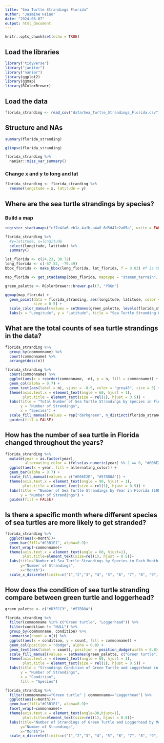 ```yaml
---
title: "Sea Turtle Strandings Florida"
author: "Jasmine Hsiao"
date: "2024-03-07"
output: html_document
---
```


```r
knitr::opts_chunk$set(echo = TRUE)
```

## Load the libraries
```r
library("tidyverse")
library("janitor")
library("naniar")
library(ggplot2)
library(ggmap)
library(RColorBrewer)
```

## Load the data
```r
florida_stranding <- read_csv("data/Sea_Turtle_Strandings_Florida.csv") %>% clean_names()
```

## Structure and NAs
```r
summary(florida_stranding)
```

```r
glimpse(florida_stranding)
```

```r
florida_stranding %>% 
  naniar::miss_var_summary()
```
### Change x and y to long and lat
```r
florida_stranding <- florida_stranding %>% 
  rename(longitude = x, latitude = y)
```

## Where are the sea turtle strandings by species?
### Build a map
```r
register_stadiamaps("cf7e4fa6-eb1a-4afb-a4a8-6d5d47e2a05a", write = FALSE) #API Key
```

```r
florida_stranding %>% 
  #y=latitude, x=longitude
  select(longitude, latitude) %>% 
  summary()
```

```r
lat_florida <- c(24.23, 30.72)
long_florida <- c(-87.52, -79.49)
bbox_florida <- make_bbox(long_florida, lat_florida, f = 0.03) #f is the fraction of the bounding box to add to the range
```

```r
map_florida <- get_stadiamap(bbox_florida, maptype = "stamen_terrain", zoom=7)
```

```r
green_palette <- RColorBrewer::brewer.pal(7, "PRGn")

ggmap(map_florida) + 
  geom_point(data = florida_stranding, aes(longitude, latitude, color = commonname), 
             size = 0.5) +
  scale_color_manual(values = setNames(green_palette, levels(florida_stranding$commonname))) +
  labs(x = "Longitude", y = "Latitude", title = "Sea Turtle Stranding Locations in Florida by Species")
```
## What are the total counts of sea turtle strandings in the data?
```r
florida_stranding %>% 
  group_by(commonname) %>% 
  count(commonname) %>% 
  arrange(desc(n))
```
```r
florida_stranding %>% 
  count(commonname) %>%
  ggplot(aes(x = reorder(commonname, -n), y = n, fill = commonname)) +
  geom_col(alpha = 0.7) +
  geom_text(aes(label = n), vjust = -0.5, color = "grey43", size = 3) +
  theme(axis.text.x = element_text(angle = 60, hjust = 1),
        plot.title = element_text(size = rel(1), hjust = 0.5)) +
  labs(title = "Total Number of Sea Turtle Strandings by Species in Florida Through the Years",
       y = "Number of Strandings",
       x = "Species") +
  scale_fill_manual(values = rep("darkgreen", n_distinct(florida_stranding$commonname)))+
  guides(fill = FALSE)
```
## How has the number of sea turtle in Florida changed throughout the years?
```r
florida_stranding %>% 
  mutate(year = as.factor(year),
         alternating_color = ifelse(as.numeric(year) %% 2 == 0, "#006E2E", "#57BB8A")) %>% 
  ggplot(aes(x = year, fill = alternating_color)) +
  geom_bar(alpha = 0.7) +
  scale_fill_manual(values = c("#006E2E", "#57BB8A")) +
  theme(axis.text.x = element_text(angle = 90, hjust = 1),
        plot.title = element_text(size = rel(1), hjust = 0.5)) +
  labs(title = "Number of Sea Turtle Strandings by Year in Florida (1980-2022)",
       y = "Number of Strandings") +
  guides(fill = FALSE)
```


## Is there a specific month where different species of sea turtles are more likely to get stranded?
```r
florida_stranding %>% 
  ggplot(aes(x=month))+
  geom_bar(fill="#C3B1E1", alpha=0.9)+
  facet_wrap(~commonname)+ 
  theme(axis.text.x = element_text(angle = 60, hjust=1),
        plot.title=element_text(size=rel(1), hjust = 0.5))+
  labs(title="Number of Sea Turtle Strandings by Species in Each Month in Florida",
       y="Number of Strandings",
       x="Month")+
  scale_x_discrete(limits=c("1","2","3", "4", "5", "6", "7", "8", "9", "10", "11", "12"))
```

## How does the condition of sea turtle stranding compare between green turtle and loggerhead? 
```r
green_palette <- c("#D3FCC3", "#57BB8A")

florida_stranding %>% 
  filter(commonname %in% c("Green turtle", "Loggerhead")) %>% 
  filter(condition != "NULL") %>% 
  group_by(commonname, condition) %>%
  summarise(count = n()) %>%
  ggplot(aes(x = condition, y = count, fill = commonname)) + 
  geom_col(position = "dodge", alpha = 0.8) +
  geom_text(aes(label = count), position = position_dodge(width = 0.8), vjust = -0.5, color = "grey43", size = 2.5) +
  scale_fill_manual(values = setNames(green_palette, c("Green turtle", "Loggerhead"))) + 
  theme(axis.text.x = element_text(angle = 60, hjust = 1),
        plot.title = element_text(size = rel(1), hjust = 0.5)) +
  labs(title = "Strandings Condition of Green Turtle and Loggerhead in Florida",
       y = "Number of Strandings",
       x = "Condition",
       fill = "Species")
```

```r
florida_stranding %>% 
  filter(commonname=="Green turtle" | commonname=="Loggerhead") %>% 
  ggplot(aes(x=month))+
  geom_bar(fill="#C3B1E1", alpha=0.9)+
  facet_wrap(~commonname)+ 
  theme(axis.text.x = element_text(angle=30,hjust=1),
        plot.title=element_text(size=rel(1), hjust = 0.5))+
  labs(title="Number of Strandings of Green Turtle and Loggerhead by Month in Florida",
       y="Number of Strandings",
       x="Month")+
  scale_x_discrete(limits=c("1","2","3", "4", "5", "6", "7", "8", "9", "10", "11", "12"))
```


